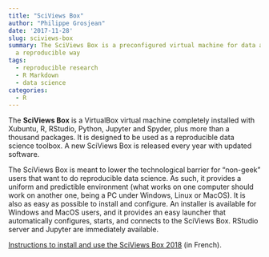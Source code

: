```yaml
---
title: "SciViews Box"
author: "Philippe Grosjean"
date: '2017-11-28'
slug: sciviews-box
summary: The SciViews Box is a preconfigured virtual machine for data analysis in
  a reproducible way
tags:
  - reproducible research
  - R Markdown
  - data science
categories:
  - R
---
```


The **SciViews Box** is a VirtualBox virtual machine completely installed with Xubuntu, R, RStudio, Python, Jupyter and Spyder, plus more than a thousand packages. It is designed to be used as a reproducible data science toolbox. A new SciViews Box is released every year with updated software.

The SciViews Box is meant to lower the technological barrier for "non-geek" users that want to do reproducible data science. As such, it provides a uniform and predictible environment (what works on one computer should work on another one, being a PC under Windows, Linux or MacOS). It is also as easy as possible to install and configure. An installer is available for Windows and MacOS users, and it provides an easy launcher that automatically configures, starts, and connects to the SciViews Box. RStudio server and Jupyter are immediately available.

[Instructions to install and use the SciViews Box 2018](http://biodatascience-course.sciviews.org/sdd-umons/install.html) (in French).
<!--stackedit_data:
eyJoaXN0b3J5IjpbMjQ2NTY0MTc5XX0=
-->